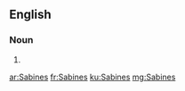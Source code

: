 ==English==

===Noun===
{{head|en}}

# {{plural of|Sabine}}

[[ar:Sabines]]
[[fr:Sabines]]
[[ku:Sabines]]
[[mg:Sabines]]